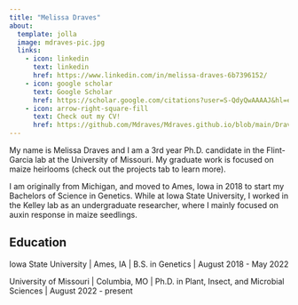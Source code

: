 ```yaml
---
title: "Melissa Draves"
about:
  template: jolla
  image: mdraves-pic.jpg
  links:
    - icon: linkedin
      text: linkedin
      href: https://www.linkedin.com/in/melissa-draves-6b7396152/
    - icon: google scholar
      text: Google Scholar
      href: https://scholar.google.com/citations?user=S-QdyQwAAAAJ&hl=en
    - icon: arrow-right-square-fill
      text: Check out my CV!
      href: https://github.com/Mdraves/Mdraves.github.io/blob/main/Draves%2C%20Melissa-Current%20CV.pdf
---
```


My name is Melissa Draves and I am a 3rd year Ph.D. candidate in the Flint-Garcia lab at the University of Missouri. My graduate work is focused on maize heirlooms (check out the projects tab to learn more).

I am originally from Michigan, and moved to Ames, Iowa in 2018 to start my Bachelors of Science in Genetics. While at Iowa State University, I worked in the Kelley lab as an undergraduate researcher, where I mainly focused on auxin response in maize seedlings.

## Education

Iowa State University \| Ames, IA \| B.S. in Genetics \| August 2018 - May 2022

University of Missouri \| Columbia, MO \| Ph.D. in Plant, Insect, and Microbial Sciences \| August 2022 - present
